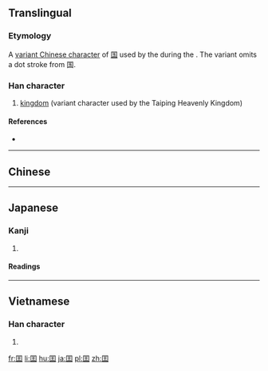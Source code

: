 {{also|國|国}}

==Translingual==

===Etymology===
A [[w:en:Variant Chinese character|variant Chinese character]] of [[国]] used by the {{w|Taiping Heavenly Kingdom}} during the {{w|Qing Dynasty}}. The variant omits a dot stroke from 国.

===Han character===
{{Han char|rn=31|rad=囗|as=04|sn=7|four=|canj=WMG|ids=⿴囗王}}

# [[kingdom]] (variant character used by the Taiping Heavenly Kingdom)

====References====
* {{Han ref|kx=0217.190|dkj=04716|dj=0445.020|hdz=10713.100|uh=56EF|ud=22255}}

----

==Chinese==
{{zh-see|國|v}}

----

==Japanese==

===Kanji===
{{ja-kanji|grade=uc|rs=囗04}}

# {{cx|uncommon|lang=ja}} {{alternative form of|国|lang=ja}}

====Readings====
{{ja-readings
|on=[[こく]] (koku)
}}

----

==Vietnamese==

===Han character===
{{vi-hantu|[[quốc]]|rs=囗04}}

# {{defn|lang=vi|sort=囗04}}

[[fr:囯]]
[[li:囯]]
[[hu:囯]]
[[ja:囯]]
[[pl:囯]]
[[zh:囯]]